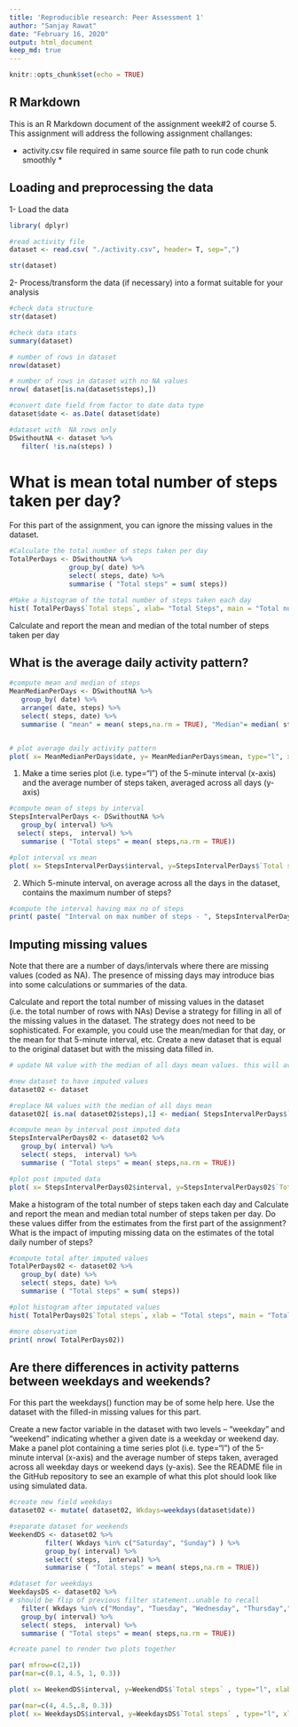 ```yaml
---
title: 'Reproducible research: Peer Assessment 1'
author: "Sanjay Rawat"
date: "February 16, 2020"
output: html_document
keep_md: true
---
```



```r
knitr::opts_chunk$set(echo = TRUE)
```

## R Markdown

This is an R Markdown document of the assignment week#2 of course 5. This assignment will address the following assignment challanges:


* activity.csv file required in same source file path to run code chunk smoothly *

## Loading and preprocessing the data

1- Load the data 

```r
library( dplyr)

#read activity file
dataset <- read.csv( "./activity.csv", header= T, sep=",")

str(dataset)


```

2-  Process/transform the data (if necessary) into a format suitable for your analysis

```r

#check data structure
str(dataset)

#check data stats
summary(dataset)

# number of rows in dataset
nrow(dataset)

# number of rows in dataset with no NA values
nrow( dataset[is.na(dataset$steps),])

#convert date field from factor to date data type
dataset$date <- as.Date( dataset$date)

#dataset with  NA rows only
DSwithoutNA <- dataset %>%
   filter( !is.na(steps) )

```

# What is mean total number of steps taken per day?
For this part of the assignment, you can ignore the missing values in the dataset.


```r

#Calculate the total number of steps taken per day
TotalPerDays <- DSwithoutNA %>%
               group_by( date) %>%
               select( steps, date) %>%
               summarise ( "Total steps" = sum( steps))

#Make a histogram of the total number of steps taken each day
hist( TotalPerDays$`Total steps`, xlab= "Total Steps", main = "Total number of steps")

```


Calculate and report the mean and median of the total number of steps taken per day

## What is the average daily activity pattern?

```r
#compute mean and median of steps
MeanMedianPerDays <- DSwithoutNA %>%
   group_by( date) %>%
   arrange( date, steps) %>%
   select( steps, date) %>%
   summarise ( "mean" = mean( steps,na.rm = TRUE), "Median"= median( steps, na.rm = TRUE))


# plot average daily activity pattern
plot( x= MeanMedianPerDays$date, y= MeanMedianPerDays$mean, type="l", xlab = "Date", ylab = "Average step", main = "Average daily activity pattern")

```


1. Make a time series plot (i.e. \color{red}{\verb|type = "l"|}type="l") of the 5-minute interval (x-axis) and the average number of steps taken, averaged across all days (y-axis)



```r
#compute mean of steps by interval
StepsIntervalPerDays <- DSwithoutNA %>%
   group_by( interval) %>%
  select( steps,  interval) %>%
   summarise ( "Total steps" = mean( steps,na.rm = TRUE))

#plot interval vs mean
plot( x= StepsIntervalPerDays$interval, y=StepsIntervalPerDays$`Total steps`, type="l", xlab = "5-minute interval", ylab = "Average across all days", main = "Average daily activity pattern")

```

2. Which 5-minute interval, on average across all the days in the dataset, contains the maximum number of steps?
```r

#compute the interval having max no of steps
print( paste( "Interval on max number of steps - ", StepsIntervalPerDays[ StepsIntervalPerDays$`Total steps`== max( StepsIntervalPerDays$`Total steps`), 1]) , sep="")

```


## Imputing missing values

Note that there are a number of days/intervals where there are missing values (coded as \color{red}{\verb|NA|}NA). The presence of missing days may introduce bias into some calculations or summaries of the data.

Calculate and report the total number of missing values in the dataset (i.e. the total number of rows with \color{red}{\verb|NA|}NAs)
Devise a strategy for filling in all of the missing values in the dataset. The strategy does not need to be sophisticated. For example, you could use the mean/median for that day, or the mean for that 5-minute interval, etc.
Create a new dataset that is equal to the original dataset but with the missing data filled in.


```r
# update NA value with the median of all days mean values. this will avoid any spikes or outliares

#new dataset to have imputed values
dataset02 <- dataset

#replace NA values with the median of all days mean
dataset02[ is.na( dataset02$steps),1] <- median( StepsIntervalPerDays$`Total steps`)

```

```r

#compute mean by interval post imputed data
StepsIntervalPerDays02 <- dataset02 %>%
   group_by( interval) %>%
   select( steps,  interval) %>%
   summarise ( "Total steps" = mean( steps,na.rm = TRUE))

#plot post imputed data
plot( x= StepsIntervalPerDays02$interval, y=StepsIntervalPerDays02$`Total steps`, type="l", xlab="5-minute interval", ylab= "Averange across all days", main="Average daily activity pattern #2")

```

Make a histogram of the total number of steps taken each day and Calculate and report the mean and median total number of steps taken per day. Do these values differ from the estimates from the first part of the assignment? What is the impact of imputing missing data on the estimates of the total daily number of steps?

```r

#compute total after imputed values
TotalPerDays02 <- dataset02 %>%
   group_by( date) %>%
   select( steps, date) %>%
   summarise ( "Total steps" = sum( steps))

#plot histogram after imputated values
hist( TotalPerDays02$`Total steps`, xlab = "Total steps", main = "Total number of steps")

#more observation 
print( nrow( TotalPerDays02))
```



## Are there differences in activity patterns between weekdays and weekends?

For this part the \color{red}{\verb|weekdays()|}weekdays() function may be of some help here. Use the dataset with the filled-in missing values for this part.

Create a new factor variable in the dataset with two levels – “weekday” and “weekend” indicating whether a given date is a weekday or weekend day.
Make a panel plot containing a time series plot (i.e. \color{red}{\verb|type = "l"|}type="l") of the 5-minute interval (x-axis) and the average number of steps taken, averaged across all weekday days or weekend days (y-axis). See the README file in the GitHub repository to see an example of what this plot should look like using simulated data.


```r

#create new field weekdays
dataset02 <- mutate( dataset02, Wkdays=weekdays(dataset$date))

#separate dataset for weekends
WeekendDS <- dataset02 %>%
         filter( Wkdays %in% c("Saturday", "Sunday") ) %>%
         group_by( interval) %>%
         select( steps,  interval) %>%
         summarise ( "Total steps" = mean( steps,na.rm = TRUE))

#dataset for weekdays
WeekdaysDS <- dataset02 %>%
# should be flip of previous filter statement..unable to recall
   filter( Wkdays %in% c("Monday", "Tuesday", "Wednesday", "Thursday","Friday") ) %>%
   group_by( interval) %>%
   select( steps,  interval) %>%
   summarise ( "Total steps" = mean( steps,na.rm = TRUE))

#create panel to render two plots together

par( mfrow=c(2,1))
par(mar=c(0.1, 4.5, 1, 0.3))

plot( x= WeekendDS$interval, y=WeekendDS$`Total steps` , type="l", xlab= "", ylab="", main = "weekend",cex.axis=0.1, tck=-.005)

par(mar=c(4, 4.5,.8, 0.3))
plot( x= WeekdaysDS$interval, y=WeekdaysDS$`Total steps` , type="l", xlab= "Interval", ylab="Number of steps", main = "weekdays",cex.axis=0.8, tck=-.05)

```
